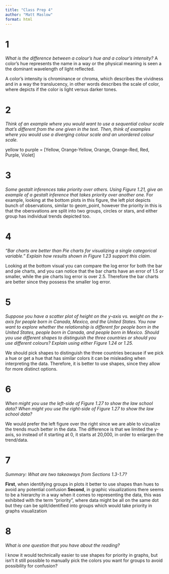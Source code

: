 ```yaml
---
title: "Class Prep 4"
author: "Matt Maslow"
format: html
---
```


# 1
*What is the difference between a colour’s hue and a colour’s intensity?*
A color's hue represents the name in a way or the physical meaning is seen a the dominant wavelength of light reflected.

A color's intensity is chrominance or chroma, which describes the vividness and in a way the translucency, in other words describes the scale of color, where depicts if the color is light versus darker tones. 


# 2
*Think of an example where you would want to use a sequential colour scale that’s different from the one given in the text. Then, think of examples where you would use a diverging colour scale and an unordered colour scale.*

yellow to purple = [Yellow, Orange-Yellow, Orange, Orange-Red, Red, Purple, Violet]


# 3 
*Some gestalt inferences take priority over others. Using Figure 1.21, give an example of a gestalt inference that takes priority over another one.*
For example, looking at the bottom plots in this figure, the left plot depicts bunch of observations, similar to geom_point, however the priority in this is that the obersvations are split into two groups, circles or stars, and either group has individual trends depicted too. 


# 4
*“Bar charts are better than Pie charts for visualizing a single categorical variable.” Explain how results shown in Figure 1.23 support this claim.*

Looking at the bottom visual you can compare the log error for both the bar and pie charts, and you can notice that the bar charts have an error of 1.5 or smaller, while the pie charts log error is over 2.5. Therefore the bar charts are better since they possess the smaller log error.


# 5 
*Suppose you have a scatter plot of height on the y-axis vs. weight on the x-axis for people born in Canada, Mexico, and the United States. You now want to explore whether the relationship is different for people born in the United States, people born in Canada, and people born in Mexico. Should you use different shapes to distinguish the three countries or should you use different colours? Explain using either Figure 1.24 or 1.25.*

We should pick shapes to distinguish the three countries because if we pick a hue or get a hue that has similar colors it can be misleading when interpreting the data. Therefore, it is better to use shapes, since they allow for more distinct options.


# 6
*When might you use the left-side of Figure 1.27 to show the law school data? When might you use the right-side of Figure 1.27 to show the law school data?*

We would prefer the left figure over the right since we are able to vizualize the trends much better in the data. The difference is that we limited the y-axis, so instead of it starting at 0, it starts at 20,000, in order to enlargen the trend/data.


# 7
*Summary: What are two takeaways from Sections 1.3-1.7?*

**First**, when identifying groups in plots it better to use shapes than hues to avoid any potential confusion
**Second**, in graphic visualizations there seems to be a hierarchy in a way when it comes to representing the data, this was exhibited with the term "priority", where data might be all on the same dot but they can be split/identified into groups which would take priority in graphs visualization 


# 8
*What is one question that you have about the reading?*

I know it would technically easier to use shapes for priority in graphs, but isn't it still possible to manually pick the colors you want for groups to avoid possibility for confusion?





